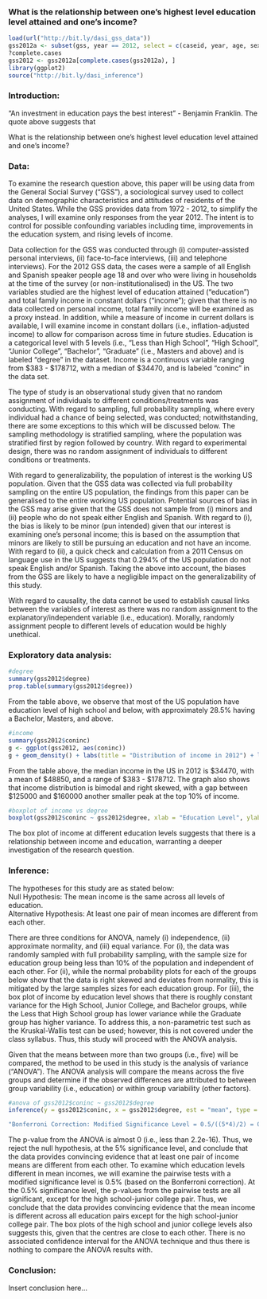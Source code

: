 <!-- Make sure that the knitr package is installed and loaded. -->
<!-- For more info on the package options see http://yihui.name/knitr/options -->

<!-- Replace below with the title of your project -->
### What is the relationship between one’s highest level education level attained and one’s income?

<!-- Enter the code required to load your data in the space below. The data will be loaded but the line of code won't show up in your write up (echo=FALSE) in order to save space-->
```r
load(url("http://bit.ly/dasi_gss_data"))
gss2012a <- subset(gss, year == 2012, select = c(caseid, year, age, sex, educ, degree, coninc, incom16))
?complete.cases
gss2012 <- gss2012a[complete.cases(gss2012a), ]
library(ggplot2)
source("http://bit.ly/dasi_inference")
```

<!-- In the remainder of the document, add R code chunks as needed -->

### Introduction:

“An investment in education pays the best interest” - Benjamin Franklin.  The quote above suggests that 

What is the relationship between one’s highest level education level attained and one’s income?

### Data:

To examine the research question above, this paper will be using data from the General Social Survey (“GSS”), a sociological survey used to collect data on demographic characteristics and attitudes of residents of the United States.  While the GSS provides data from 1972 - 2012, to simplify the analyses, I will examine only responses from the year 2012.  The intent is to control for possible confounding variables including time, improvements in the education system, and rising levels of income.  

Data collection for the GSS was conducted through (i) computer-assisted personal interviews, (ii) face-to-face interviews, (iii) and telephone interviews).  For the 2012 GSS data, the cases were a sample of all English and Spanish speaker people age 18 and over who were living in households at the time of the survey (or non-institutionalised) in the US.  The two variables studied are the highest level of education attained (“education”) and total family income in constant dollars (“income”); given that there is no data collected on personal income, total family income will be examined as a proxy instead.  In addition, while a measure of income in current dollars is available, I will examine income in constant dollars (i.e., inflation-adjusted income) to allow for comparison across time in future studies.  Education is a categorical level with 5 levels (i.e., “Less than High School”, “High School”, “Junior College”, “Bachelor”, “Graduate” (i.e., Masters and above) and is labeled “degree" in the dataset.  Income is a continuous variable ranging from $383 - $178712, with a median of $34470, and is labeled “coninc” in the data set.

The type of study is an observational study given that no random assignment of individuals to different conditions/treatments was conducting.  With regard to sampling, full probability sampling, where every individual had a chance of being selected, was conducted; notwithstanding, there are some exceptions to this which will be discussed below.  The sampling methodology is stratified sampling, where the population was stratified first by region followed by country.  With regard to experimental design, there was no random assignment of individuals to different conditions or treatments.  

With regard to generalizability, the population of interest is the working US population.  Given that the GSS data was collected via full probability sampling on the entire US population, the findings from this paper can be generalised to the entire working US population.  Potential sources of bias in the GSS may arise given that the GSS does not sample from (i) minors and (ii) people who do not speak either English and Spanish.  With regard to (i), the bias is likely to be minor (pun intended) given that our interest is examining one’s personal income; this is based on the assumption that minors are likely to still be pursuing an education and not have an income.  With regard to (ii), a quick check and calculation from a 2011 Census on language use in the US suggests that 0.294% of the US population do not speak English and/or Spanish.  Taking the above into account, the biases from the GSS are likely to have a negligible impact on the generalizability of this study.

With regard to causality, the data cannot be used to establish causal links between the variables of interest as there was no random assignment to the explanatory/independent variable (i.e., education).  Morally, randomly assignment people to different levels of education would be highly unethical.

### Exploratory data analysis:

```r
#degree
summary(gss2012$degree)
prop.table(summary(gss2012$degree))
```
From the table above, we observe that most of the US population have education level of high school and below, with approximately 28.5% having a Bachelor, Masters, and above.  

```r
#income
summary(gss2012$coninc)
g <- ggplot(gss2012, aes(coninc))
g + geom_density() + labs(title = "Distribution of income in 2012") + labs(x = "Total Family Income", y = "Frequency")
```
From the table above, the median income in the US in 2012 is $34470, with a mean of $48850, and a range of $383 - $178712.  The graph also shows that income distribution is bimodal and right skewed, with a gap between $125000 and $160000 another smaller peak at the top 10% of income.  

```r
#boxplot of income vs degree
boxplot(gss2012$coninc ~ gss2012$degree, xlab = "Education Level", ylab = "Total Family Income", main = "Boxplot of Total Family Income by Education Level")
```
The box plot of income at different education levels suggests that there is a relationship between income and education, warranting a deeper investigation of the research question.

### Inference:

The hypotheses for this study are as stated below:   
Null Hypothesis: The mean income is the same across all levels of education.   
Alternative Hypothesis: At least one pair of mean incomes are different from each other.

There are three conditions for ANOVA, namely (i) independence, (ii) approximate normality, and (iii) equal variance.  For (i), the data was randomly sampled with full probability sampling, with the sample size for education group being less than 10% of the population and independent of each other.  For (ii), while the normal probability plots for each of the groups below show that the data is right skewed and deviates from normality, this is mitigated by the large samples sizes for each education group.  For (iii), the box plot of income by education level shows that there is roughly constant variance for the High School, Junior College, and Bachelor groups, while the Less that High School group has lower variance while the Graduate group has higher variance.  To address this, a non-parametric test such as the Kruskal-Wallis test can be used; however, this is not covered under the class syllabus.  Thus, this study will proceed with the ANOVA analysis.

Given that the means between more than two groups (i.e., five) will be compared, the method to be used in this study is the analysis of variance (“ANOVA”).  The ANOVA analysis will compare the means across the five groups and determine if the observed differences are attributed to between group variability (i.e., education) or within group variability (other factors).  

```r
#anova of gss2012$coninc ~ gss2012$degree
inference(y = gss2012$coninc, x = gss2012$degree, est = "mean", type = "ht", null = 0, alternative = "greater", method = "theoretical")
```
```r
"Bonferroni Correction: Modified Significance Level = 0.5/((5*4)/2) = 0.005"
```

The p-value from the ANOVA is almost 0 (i.e., less than 2.2e-16).  Thus, we reject the null hypothesis, at the 5% significance level, and conclude that the data provides convincing evidence that at least one pair of income means are different from each other.  To examine which education levels different in mean incomes, we will examine the pairwise tests with a modified significance level is 0.5% (based on the Bonferroni correction).  At the 0.5% significance level, the p-values from the pairwise tests are all significant, except for the high school-junior college pair.  Thus, we conclude that the data provides convincing evidence that the mean income is different across all education pairs except for the high school-junior college pair.  The box plots of the high school and junior college levels also suggests this, given that the centres are close to each other.  There is no associated confidence interval for the ANOVA technique and thus there is nothing to compare the ANOVA results with. 

### Conclusion:

Insert conclusion here...

